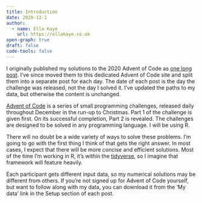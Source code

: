 ```yaml
---
title: Introduction
date: 2020-12-1
author: 
  - name: Ella Kaye
    url: https://ellakaye.co.uk
open-graph: true
draft: false
code-tools: false
---
```


:::{.callout-note collapse=false}
I originally published my solutions to the 2020 Advent of Code as [one long post](https://ellakaye.co.uk/advent-of-code-2020). I've since moved them to this dedicated Advent of Code site and split them into a separate post for each day. The date of each post is the day the challenge was released, not the day I solved it. I've updated the paths to my data, but otherwise the content is unchanged.
:::

[Advent of Code](https://adventofcode.com) is a series of small programming challenges, released daily throughout December in the run-up to Christmas. Part 1 of the challenge is given first. On its successful completion, Part 2 is revealed. The challenges are designed to be solved in any programming language. I will be using R. 

There will no doubt be a wide variety of ways to solve these problems. I'm going to go with the first thing I think of that gets the right answer. In most cases, I expect that there will be more concise and efficient solutions. Most of the time I'm working in R, it's within the [tidyverse](https://www.tidyverse.org), so I imagine that framework will feature heavily.

Each participant gets different input data, so my numerical solutions may be different from others. If you're not signed up for Advent of Code yourself, but want to follow along with my data, you can download it from the 'My data' link in the Setup section of each post. 
